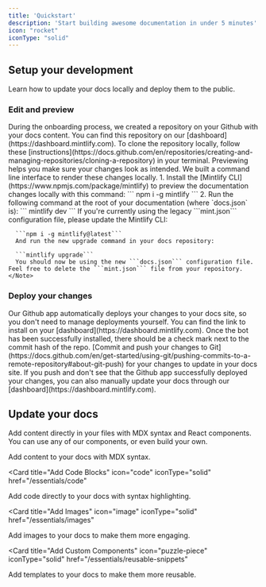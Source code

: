 ```yaml
---
title: 'Quickstart'
description: 'Start building awesome documentation in under 5 minutes'
icon: "rocket"
iconType: "solid"
---
```


## <Icon icon="rocket" iconType="solid" color="#3B82F6" /> Setup your development

Learn how to update your docs locally and deploy them to the public.

### <Icon icon="code" iconType="solid" /> Edit and preview

<AccordionGroup>
  <Accordion icon="github" title="Clone your docs locally">
    <Icon icon="code-branch" iconType="solid" /> During the onboarding process, we created a repository on your Github with
    your docs content. You can find this repository on our
    [dashboard](https://dashboard.mintlify.com). To clone the repository
    locally, follow these
    [instructions](https://docs.github.com/en/repositories/creating-and-managing-repositories/cloning-a-repository)
    in your terminal.
  </Accordion>
  <Accordion icon="rectangle-terminal" title="Preview changes">
    <Icon icon="eye" iconType="solid" /> Previewing helps you make sure your changes look as intended. We built a
    command line interface to render these changes locally. 
    1. Install the
    [Mintlify CLI](https://www.npmjs.com/package/mintlify) to preview the
    documentation changes locally with this command: ``` npm i -g mintlify ```
    2. Run the following command at the root of your documentation (where
    `docs.json` is): ``` mintlify dev ```
    <Note>
      <Icon icon="info-circle" iconType="solid" /> If you're currently using the legacy ```mint.json``` configuration file, please update the Mintlify CLI:


      ```npm i -g mintlify@latest```
      And run the new upgrade command in your docs repository:

      ```mintlify upgrade```
      You should now be using the new ```docs.json``` configuration file. Feel free to delete the ```mint.json``` file from your repository.
    </Note>
  </Accordion>
</AccordionGroup>

### <Icon icon="cloud-upload-alt" iconType="solid" /> Deploy your changes

<AccordionGroup>

<Accordion icon="message-bot" title="Install our Github app">
  <Icon icon="github" iconType="brands" /> Our Github app automatically deploys your changes to your docs site, so you
  don't need to manage deployments yourself. You can find the link to install on
  your [dashboard](https://dashboard.mintlify.com). Once the bot has been
  successfully installed, there should be a check mark next to the commit hash
  of the repo.
</Accordion>
<Accordion icon="rocket" title="Push your changes">
  <Icon icon="code-commit" iconType="solid" /> [Commit and push your changes to
  Git](https://docs.github.com/en/get-started/using-git/pushing-commits-to-a-remote-repository#about-git-push)
  for your changes to update in your docs site. If you push and don't see that
  the Github app successfully deployed your changes, you can also manually
  update your docs through our [dashboard](https://dashboard.mintlify.com).
</Accordion>

</AccordionGroup>

## <Icon icon="edit" iconType="solid" color="#3B82F6" /> Update your docs

Add content directly in your files with MDX syntax and React components. You can use any of our components, or even build your own.

<CardGroup>

<Card title="Add Content With MDX" icon="file-alt" iconType="solid" href="/essentials/markdown">
  <Icon icon="markdown" iconType="brands" /> Add content to your docs with MDX syntax.
</Card>

<Card
  title="Add Code Blocks"
  icon="code"
  iconType="solid"
  href="/essentials/code"
>
  <Icon icon="terminal" iconType="solid" /> Add code directly to your docs with syntax highlighting.
</Card>

<Card
  title="Add Images"
  icon="image"
  iconType="solid"
  href="/essentials/images"
>
  <Icon icon="camera-retro" iconType="solid" /> Add images to your docs to make them more engaging.
</Card>

<Card
  title="Add Custom Components"
  icon="puzzle-piece"
  iconType="solid"
  href="/essentials/reusable-snippets"
>
  <Icon icon="boxes" iconType="solid" /> Add templates to your docs to make them more reusable.
</Card>

</CardGroup>
